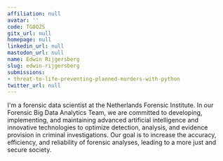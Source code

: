 ```yaml
---
affiliation: null
avatar: ''
code: TG8QZS
gitx_url: null
homepage: null
linkedin_url: null
mastodon_url: null
name: Edwin Rijgersberg
slug: edwin-rijgersberg
submissions:
- threat-to-life-preventing-planned-murders-with-python
twitter_url: null
---
```


I'm a forensic data scientist at the Netherlands Forensic Institute. In our Forensic Big Data Analytics Team, we are committed to developing, implementing, and maintaining advanced artificial intelligence and innovative technologies to optimize detection, analysis, and evidence provision in criminal investigations. Our goal is to increase the accuracy, efficiency, and reliability of forensic analyses, leading to a more just and secure society.